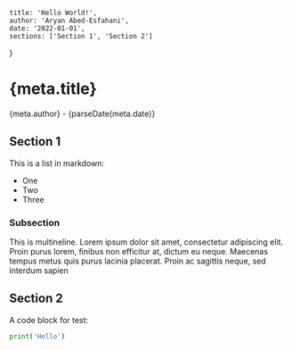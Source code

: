 
	title: 'Hello World!',
	author: 'Aryan Abed-Esfahani',
	date: '2022-01-01',
	sections: ['Section 1', 'Section 2']
}

<h1>{meta.title}</h1>

<p>{meta.author} - {parseDate(meta.date)}</p>

## Section 1

This is a list in markdown:

- One
- Two
- Three

### Subsection

This is multineline. Lorem ipsum dolor sit amet, consectetur adipiscing elit. Proin purus lorem, finibus non efficitur at, dictum eu neque. Maecenas tempus metus quis purus lacinia placerat. Proin ac sagittis neque, sed interdum sapien

## Section 2

A code block for test:

```python
print('Hello')
```

